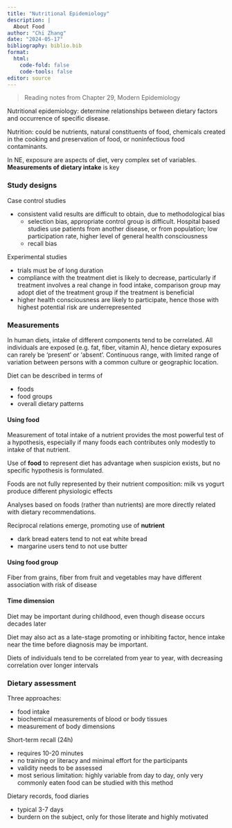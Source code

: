 ```yaml
---
title: "Nutritional Epidemiology"
description: |
  About Food 
author: "Chi Zhang"
date: "2024-05-17"
bibliography: biblio.bib
format: 
  html:
    code-fold: false
    code-tools: false
editor: source
---
```


> Reading notes from Chapter 29, Modern Epidemiology

Nutritional epidemiology: determine relationships between dietary factors and occurrence of specific disease.

Nutrition: could be nutrients, natural constituents of food, chemicals created in the cooking and preservation of food, or noninfectious food contaminants.

In NE, exposure are aspects of diet, very complex set of variables. **Measurements of dietary intake** is key

### Study designs

Case control studies

- consistent valid results are difficult to obtain, due to methodological bias
  - selection bias, appropriate control group is difficult. Hospital based studies use patients from another disease, or from population; low participation rate, higher level of general health consciousness
  - recall bias

Experimental studies

- trials must be of long duration
- compliance with the treatment diet is likely to decrease, particularly if treatment involves a real change in food intake, comparison group may adopt diet of the treatment group if the treatment is beneficial
- higher health consciousness are likely to participate, hence those with highest potential risk are underrepresented


### Measurements

In human diets, intake of different components tend to be correlated. All individuals are exposed (e.g. fat, fiber, vitamin A), hence dietary exposures can rarely be 'present' or 'absent'. Continuous range, with limited range of variation between persons with a common culture or geographic location.

Diet can be described in terms of 

- foods
- food groups
- overall dietary patterns

#### Using food

Measurement of total intake of a nutrient provides the most powerful test of a hypothesis, especially if many foods each contributes only modestly to intake of that nutrient.

Use of **food** to represent diet has advantage when suspicion exists, but no specific hypothesis is formulated.

Foods are not fully represented by their nutrient composition: milk vs yogurt produce different physiologic effects

Analyses based on foods (rather than nutrients) are more directly related with dietary recommendations.

Reciprocal relations emerge, promoting use of **nutrient**

- dark bread eaters tend to not eat white bread
- margarine users tend to not use butter


#### Using food group

Fiber from grains, fiber from fruit and vegetables may have different association with risk of disease

#### Time dimension

Diet may be important during childhood, even though disease occurs decades later

Diet may also act as a late-stage promoting or inhibiting factor, hence intake near the time before diagnosis may be important.

Diets of individuals tend to be correlated from year to year, with decreasing correlation over longer intervals


### Dietary assessment

Three approaches: 

- food intake
- biochemical measurements of blood or body tissues
- measurement of body dimensions 



Short-term recall (24h)

- requires 10-20 minutes
- no training or literacy and minimal effort for the participants
- validity needs to be assessed
- most serious limitation: highly variable from day to day, only very commonly eaten food can be studied with this method

Dietary records, food diaries

- typical 3-7 days
- burdern on the subject, only for those literate and highly motivated
